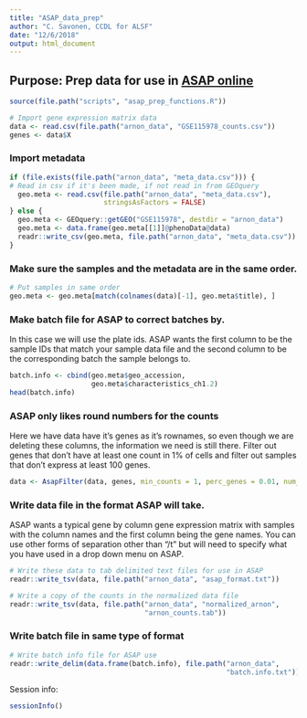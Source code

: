 ```yaml
---
title: "ASAP_data_prep"
author: "C. Savonen, CCDL for ALSF"
date: "12/6/2018"
output: html_document
---
```


## Purpose: Prep data for use in [ASAP online](https://asap.epfl.ch/)
```r
source(file.path("scripts", "asap_prep_functions.R"))
```

```r
# Import gene expression matrix data
data <- read.csv(file.path("arnon_data", "GSE115978_counts.csv"))
genes <- data$X
```

### Import metadata
```r
if (file.exists(file.path("arnon_data", "meta_data.csv"))) {
# Read in csv if it's been made, if not read in from GEOquery
  geo.meta <- read.csv(file.path("arnon_data", "meta_data.csv"),
                       stringsAsFactors = FALSE)
} else {
  geo.meta <- GEOquery::getGEO("GSE115978", destdir = "arnon_data")
  geo.meta <- data.frame(geo.meta[[1]]@phenoData@data)
  readr::write_csv(geo.meta, file.path("arnon_data", "meta_data.csv"))
}
```

### Make sure the samples and the metadata are in the same order.
```r
# Put samples in same order 
geo.meta <- geo.meta[match(colnames(data)[-1], geo.meta$title), ]
```

### Make batch file for ASAP to correct batches by.
In this case we will use the plate ids. 
ASAP wants the first column to be the sample IDs that match your sample data file
and the second column to be the corresponding batch the sample belongs to.
```r
batch.info <- cbind(geo.meta$geo_accession,
                    geo.meta$characteristics_ch1.2)
head(batch.info)
```

### ASAP only likes round numbers for the counts
Here we have data have it's genes as it's rownames, so even though we are 
deleting these columns, the information we need is still there.
Filter out genes that don't have at least one count in 1% of cells and filter out 
samples that don't express at least 100 genes.
```r
data <- AsapFilter(data, genes, min_counts = 1, perc_genes = 0.01, num_genes = 100)
```

### Write data file in the format ASAP will take.
ASAP wants a typical gene by column gene expression matrix with samples with 
the column names and the first column being the gene names.
You can use other forms of separation other than "/t" but will need to specify
what you have used in a drop down menu on ASAP. 
```r
# Write these data to tab delimited text files for use in ASAP
readr::write_tsv(data, file.path("arnon_data", "asap_format.txt"))

# Write a copy of the counts in the normalized data file
readr::write_tsv(data, file.path("arnon_data", "normalized_arnon", 
                                 "arnon_counts.tab"))

```

### Write batch file in same type of format
```r
# Write batch info file for ASAP use
readr::write_delim(data.frame(batch.info), file.path("arnon_data",
                                                     "batch.info.txt"))
```

Session info: 
```r
sessionInfo()
```
